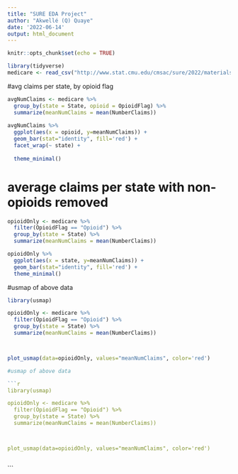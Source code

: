 ```yaml
---
title: "SURE EDA Project"
author: "Akwellé (Q) Quaye"
date: '2022-06-14'
output: html_document
---
```


```r
knitr::opts_chunk$set(echo = TRUE)
```


```r
library(tidyverse)
medicare <- read_csv("http://www.stat.cmu.edu/cmsac/sure/2022/materials/data/health/eda_projects/medicare_partd_presc_claims.csv")
```


#avg claims per state, by opioid flag


```r
avgNumClaims <- medicare %>%
  group_by(state = State, opioid = OpioidFlag) %>%
  summarize(meanNumClaims = mean(NumberClaims))
  
avgNumClaims %>%
  ggplot(aes(x = opioid, y=meanNumClaims)) +
  geom_bar(stat="identity", fill='red') +
  facet_wrap(~ state) +
  
  theme_minimal()


```
# average claims per state with non-opioids removed

``` r
opioidOnly <- medicare %>%
  filter(OpioidFlag == "Opioid") %>%
  group_by(state = State) %>%
  summarize(meanNumClaims = mean(NumberClaims))

opioidOnly %>%
  ggplot(aes(x = state, y=meanNumClaims)) +
  geom_bar(stat="identity", fill='red') +
  theme_minimal()

```
#usmap of above data

```r
library(usmap)

opioidOnly <- medicare %>%
  filter(OpioidFlag == "Opioid") %>%
  group_by(state = State) %>%
  summarize(meanNumClaims = mean(NumberClaims))



plot_usmap(data=opioidOnly, values="meanNumClaims", color='red')


```

```r

#usmap of above data

```r
library(usmap)

opioidOnly <- medicare %>%
  filter(OpioidFlag == "Opioid") %>%
  group_by(state = State) %>%
  summarize(meanNumClaims = mean(NumberClaims))



plot_usmap(data=opioidOnly, values="meanNumClaims", color='red')



```
```
